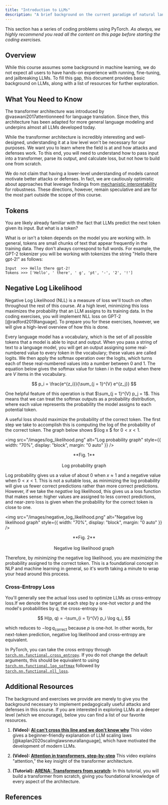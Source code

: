 ```yaml
---
title: "Introduction to LLMs"
description: "A brief background on the current paradigm of natural language processing"
---
```


This section has a series of coding problems using PyTorch. _As always, we highly recommend you read
all the content on this page before starting the coding exercises._

<ExerciseButtons
  githubUrl="https://github.com/zroe1/xlab-ai-security/blob/main/working/running_gpt_2.ipynb"
  colabUrl="https://colab.research.google.com/github/zroe1/xlab-ai-security/blob/main/working/running_gpt_2.ipynb"
/>

## Overview

While this course assumes some background in machine learning, we do not expect all users to have hands-on experience with running, fine-tuning, and jailbreaking LLMs. To fill this gap, this document provides basic background on LLMs, along with a list of resources for further exploration.

## What You Need to Know

The transformer architecture was introduced by @vaswani2017attentionneed for language translation. Since then, this architecture has been adapted for more general language modeling and underpins almost all LLMs developed today.

While the transformer architecture is incredibly interesting and well-designed, understanding it at a low level won't be necessary for our purposes. We want you to learn where the field is at and how attacks and defenses work. To this end, you will need to understand how to pass input into a transformer, parse its output, and calculate loss, but not how to build one from scratch.

We do not claim that having a lower-level understanding of models cannot motivate better attacks or defenses. In fact, we are cautiously optimistic about approaches that leverage findings from [mechanistic interpretability](https://en.wikipedia.org/wiki/Mechanistic_interpretability) for robustness. These directions, however, remain speculative and are for the most part outside the scope of this course.

## Tokens

You are likely already familiar with the fact that LLMs predict the next token given its input. But what is a token?

What is or isn't a token depends on the model you are working with. In general, tokens are small chunks of text that appear frequently in the training data. They don't always correspond to full words. For example, the GPT-2 tokenizer you will be working with tokenizes the string "Hello there gpt-2!" as follows:

```
Input  >>> Hello there gpt-2!
Tokens >>> ['Hello', ' there', ' g', 'pt', '-', '2', '!']
```

## Negative Log Likelihood

Negative Log Likelihood (NLL) is a measure of loss we'll touch on often throughout the rest of this course. At a high level, minimizing this loss maximizes the probability that an LLM assigns to its training data. In the coding exercises, you will implement NLL loss on GPT-2 [@radford2019language]. To prepare you for these exercises, however, we will give a high-level overview of how this is done.

Every language model has a vocabulary, which is the set of all possible tokens that a model is able to input and output. When you pass a string of text to a language model, you will get an output assigning some real-numbered value to every token in the vocabulary; these values are called logits. We then apply the softmax operation over the logits, which turns each of these real-numbered values into a number between 0 and 1. The equation below gives the softmax value for token $i$ in the output when there are $V$ items in the vocabulary.

$$
p_i = \frac{e^{z_i}}{\sum_{j = 1}^{V} e^{z_j}}
$$

One helpful feature of this operation is that $\sum_{j = 1}^{V} p_j = 1$. This means that we can treat the softmax outputs as a probability distribution, where each value represents the probability the model assigns to each potential token.

A useful loss should maximize the probability of the correct token. The first step we take to accomplish this is computing the log of the probability of the correct token. The graph below shows $\log x $ for $0 < x < 1$.

<img
  src="/images/log_likelihood.png"
  alt="Log probability graph"
  style={{ width: "70%", display: "block", margin: "0 auto" }}
/>

<div align="center">
  **Fig. 1** <br></br> Log probability graph
</div>

Log probability gives us a value of about $0$ when $x \approx 1$ and a negative value when $0 < x < 1$. This is not a suitable loss, as minimizing the log probability will give us fewer correct predictions rather than more correct predictions. However, if we take the _negative_ log likelihood, this gives us a loss function that makes sense: higher values are assigned to less correct predictions, and near-zero loss is given when the probability for the correct token is close to one.

<img
  src="/images/negative_log_likelihood.png"
  alt="Negative log likelihood graph"
  style={{ width: "70%", display: "block", margin: "0 auto" }}
/>

<div align="center">
  **Fig. 2** <br></br> Negative log likelihood graph
</div>

Therefore, by _minimizing_ the negative log likelihood, you are _maximizing_ the probability assigned to the correct token. This is a foundational concept in NLP and machine learning in general, so it's worth taking a minute to wrap your head around this process.

### Cross-Entropy Loss

You'll generally see the actual loss used to optimize LLMs as cross-entropy loss.If we denote the target at each step by a one-hot vector $p$ and the model's probabilities by $q$, the cross-entropy is

$$
H(p, q) = -\sum_{i = 1}^{V} p_i \log q_i,
$$

which reduces to $-\log q_{\text{correct}}$ because $p$ is one-hot. In other words, for next-token prediction, negative log likelihood and cross-entropy are equivalent.

In PyTorch, you can take the cross entropy through [`torch.nn.functional.cross_entropy`](https://docs.pytorch.org/docs/stable/generated/torch.nn.functional.cross_entropy.html). If you do not change the default arguments, this should be equivalent to using [`torch.nn.functional.log_softmax`](https://docs.pytorch.org/docs/stable/generated/torch.nn.functional.log_softmax.html) followed by [`torch.nn.functional.nll_loss`](https://docs.pytorch.org/docs/stable/generated/torch.nn.functional.nll_loss.html).

## Additional Resources

The background and exercises we provide are merely to give you the background necessary to implement pedagogically useful attacks and defenses in this course. If you are interested in exploring LLMs at a deeper level (which we encourage), below you can find a list of our favorite resources.

1. **(Video):
   [AI can't cross this line and we don't know why](https://www.youtube.com/watch?v=5eqRuVp65eY)** This video gives a beginner-friendly explanation of LLM scaling laws [@kaplan2020scalinglawsneurallanguage], which have motivated the development of modern LLMs.

2. **(Video):
   [Attention in transformers, step-by-step](https://www.youtube.com/watch?v=eMlx5fFNoYc)** This video explains "attention," the key insight of the transformer architecture.

3. **(Tutorial): [ARENA: Transformers from scratch](https://arena-chapter1-transformer-interp.streamlit.app/[1.1]_Transformer_from_Scratch):** In this tutorial, you will build a transformer from scratch, giving you foundational knowledge of every aspect of the architecture.

<NextPageButton />

## References
